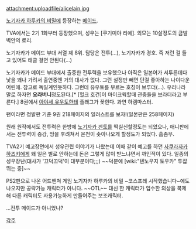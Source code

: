 attachment:uploadfile/alicelain.jpg

[[노기자카 하루카의 비밀]]에 등장하는 [[메이드]]. 

TVA에서는 2기 1화부터 등장했으며, 성우는 [쿠기미야 리에]. 외모는 10살정도의 금발 벽안의 로리.

노기자카가 메이드 부대 서열 제 8위. 담당은 전투(...), 노기자카가 경호. 즉 저런 걸 들고 있어도 태클 걸면 안된다(...)

노기자카가 메이드 부대에서 출중한 전투력을 보유했으나 아직은 일본어가 서투른데다 낯을 꽤나 가려서 출연중엔 거의 대사가 없다. 그런 설정만 빼면 단걸 좋아하는 나이다운 어린애. 참고로 독일계인듯하다. 그런데 유우토를 부르는 호칭이 브루더(...). 우리나라 말로 하자면 '''오라버니'''정도된다.[* [헐크 호건]이 마이크웍할때 관중들을 브라더라고 부른다.] 8권에서 [[아야세 유우토]]한테 플래그가 꽂힌다. 과연 하렘마스터. 

팬이라면 정발판 기준 9권 218페이지의 일러스트를 보자!(일본판은 258페이지)

원래 원작에서도 전투력은 한방에 [[노기자카 겐토]]를 떡실신할정도는 되었으나, 애니판에서는 전투력이 증강, 땅을 후려쳐서 온천이 솟아나오게 할정도가 되었다. 흠좀무.

TVA2기 예고장면에서 성우관련 이야기가 나왔는데 이때 같이 예고를 하던 [[사쿠라자카 하즈키]]에게 왜 일은 별로 안하는데 돈은 그렇게 많이 받느냐면서 까인적이 있다. 일종의 성우장난(대사가 '끄덕끄덕'이 대부분이다;;;) ~~덕분에 [wiki:"텐노우지 토우카" 투잡 뛰는 중]~~

PS2판으로 나온 어드밴쳐 게임 노기자카 하루카의 비밀 ~코스프레 시작했습니다~에도 나오지만 공략가능 캐릭터가 아니다. ~~OTL~~ 대신 한 캐릭터가 입수한 의상을 복제해 다른 캐릭터도 사용가능하게 만들어주는 보조캐릭터.

...전투 메이드가 아니었나?

[[각주]]
